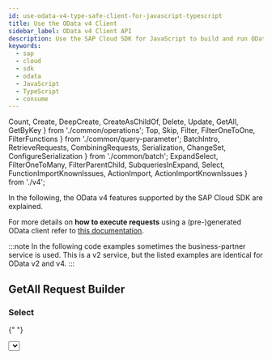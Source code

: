 ```yaml
---
id: use-odata-v4-type-safe-client-for-javascript-typescript
title: Use the OData v4 Client
sidebar_label: OData v4 Client API
description: Use the SAP Cloud SDK for JavaScript to build and run OData v4 requests in a type-safe way.
keywords:
  - sap
  - cloud
  - sdk
  - odata
  - JavaScript
  - TypeScript
  - consume
---
```


  Count,
  Create,
  DeepCreate,
  CreateAsChildOf,
  Delete,
  Update,
  GetAll,
  GetByKey
} from './common/operations';
  Top,
  Skip,
  Filter,
  FilterOneToOne,
  FilterFunctions
} from './common/query-parameter';
  BatchIntro,
  RetrieveRequests,
  CombiningRequests,
  Serialization,
  ChangeSet,
  ConfigureSerialization
} from './common/batch';
  ExpandSelect,
  FilterOneToMany,
  FilterParentChild,
  SubqueriesInExpand,
  Select,
  FunctionImportKnownIssues,
  ActionImport,
  ActionImportKnownIssues
} from './v4';

In the following, the OData v4 features supported by the SAP Cloud SDK are explained.

For more details on **how to execute requests** using a (pre-)generated OData client refer to [this documentation](./execute-odata-request).

:::note
In the following code examples sometimes the business-partner service is used.
This is a v2 service, but the listed examples are identical for OData v2 and v4.
:::

## GetAll Request Builder

<GetAll />

### Select

{" "}

<Select />

### Filter

{" "}

<Filter />

#### Filter on One-to-One Navigation Properties

{" "}

<FilterOneToOne />

#### Filter on One-to-Many Navigation Properties

{" "}

<FilterOneToMany />

#### More Filter Expressions

More advanced filter expressions can be found [here](#available-filter-expressions).

### Expand

#### Expand and Select <a name="expand-and-select"/>

{" "}

<ExpandSelect />

#### Sub-Queries in Expand

{" "}

<SubqueriesInExpand />

#### Filter Parent vs Filter Children <a name="filterParentChildren"/>

{" "}

<FilterParentChild />

### Skip

{" "}

<Skip />

### Top

{" "}

<Top />

### Count

{" "}

<Count />

:::note Using count within a filter is not supported
Note that we currently do not support the usage of count within a filter condition as described in the [OData v4 specification](http://docs.oasis-open.org/odata/odata/v4.01/odata-v4.01-part2-url-conventions.html#sec_AddressingtheCountofaCollection).
:::

## GetByKey Request Builder

<GetByKey />

## Create Request Builder

<Create />

### Deep Create

{" "}

<DeepCreate />

### Create as Child Of

{" "}

<CreateAsChildOf />

## Update Request Builder

<Update />

## Delete Request Builder

<Delete />

## Handling of ETags

<ETag />

## Handling of Cross-Site Request Forgery Tokens

<Csrf />

## Available Filter Expressions

### Filter Functions

{" "}

<FilterFunctions />

## Function Imports

### Request Builder

{" "}

<RequestBuilder />

### Setting ETag

{" "}

<EtagFunctionImport />

### Known Issues

{" "}

<FunctionImportKnownIssues />

## Action Imports

{" "}

<ActionImport />

### Known Issues

{" "}

<ActionImportKnownIssues />

## Batch Requests

<BatchIntro />

### Retrieve Request

{" "}

<RetrieveRequests />

### Changeset

{" "}

<ChangeSet />

### Combining Requests

{" "}

<CombingRequests />

### Serialization

{" "}

<Serialization />

### Configure Subrequest Serialization

{" "}

<ConfigureSerialization />
